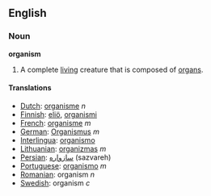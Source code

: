==English==

=== Noun ===
'''organism'''
#A complete [[living]] creature that is composed of [[organ]]s.

====Translations====
*[[Dutch]]: [[organisme]] ''n''
*[[Finnish]]: [[eliö]], [[organismi]]
*[[French]]: [[organisme]] ''m''
*[[German]]: [[Organismus]] ''m''
*[[Interlingua]]: [[organismo]]
*[[Lithuanian]]: [[organizmas]] ''m''
*[[Persian]]: [[سازواره]] (sazvareh)
*[[Portuguese]]: [[organismo]] ''m''
*[[Romanian]]: organism ''n''
*[[Swedish]]: organism ''c''
